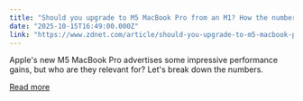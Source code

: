 ```yaml
---
title: "Should you upgrade to M5 MacBook Pro from an M1? How the numbers add up"
date: "2025-10-15T16:49:00.000Z"
link: "https://www.zdnet.com/article/should-you-upgrade-to-m5-macbook-pro-from-an-m1-how-the-numbers-add-up/"
---
```


Apple's new M5 MacBook Pro advertises some impressive performance gains, but who are they relevant for? Let's break down the numbers.

[Read more](https://www.zdnet.com/article/should-you-upgrade-to-m5-macbook-pro-from-an-m1-how-the-numbers-add-up/)
